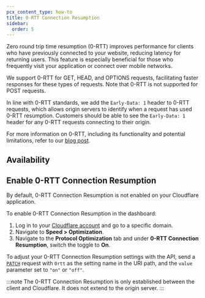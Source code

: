 ```yaml
---
pcx_content_type: how-to
title: 0-RTT Connection Resumption
sidebar:
  order: 5
---
```



Zero round trip time resumption (0-RTT) improves performance for clients who have previously connected to your website, reducing latency for returning users. This feature is especially beneficial for those who frequently visit your application or connect over mobile networks.

We support 0-RTT for GET, HEAD, and OPTIONS requests, facilitating faster responses for these types of requests. Note that 0-RTT is not supported for POST requests.

In line with 0-RTT standards, we add the `Early-Data: 1` header to 0-RTT requests, which allows origin servers to identify when a request has used 0-RTT resumption. Customers should be able to see the `Early-Data: 1` header for any 0-RTT requests connecting to their origin.

For more information on 0-RTT, including its functionality and potential limitations, refer to our [blog post](https://blog.cloudflare.com/even-faster-connection-establishment-with-quic-0-rtt-resumption/).

## Availability

<FeatureTable id="network.0_rtt" />

## Enable 0-RTT Connection Resumption

By default, 0-RTT Connection Resumption is not enabled on your Cloudflare application.

<Tabs syncKey="dashPlusAPI"> <TabItem label="Dashboard">

To enable 0-RTT Connection Resumption in the dashboard:

1. Log in to your [Cloudflare account](https://dash.cloudflare.com) and go to a specific domain.
2. Navigate to **Speed > Optimization**.
3. Navigate to the **Protocol Optimization** tab and under **0-RTT Connection Resumption**, switch the toggle to **On**.

</TabItem> <TabItem label="API">

To adjust your 0-RTT Connection Resumption settings with the API, send a [`PATCH`](/api/operations/zone-settings-edit-single-setting) request with `0rtt` as the setting name in the URI path, and the `value` parameter set to `"on"` or `"off"`.

</TabItem> </Tabs>

:::note
The 0-RTT Connection Resumption is only established between the client and Cloudflare. It does not extend to the origin server.
:::
